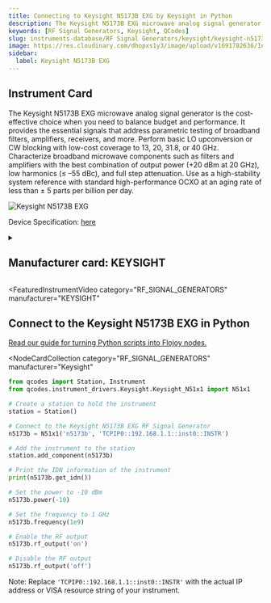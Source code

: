 ```yaml
---
title: Connecting to Keysight N5173B EXG by Keysight in Python
description: The Keysight N5173B EXG microwave analog signal generator is the cost-effective choice when you need to balance budget and performance. It provides the essential signals that address parametric testing of broadband filters, amplifiers, receivers, and more. Perform basic LO upconversion or CW blocking with low-cost coverage to 13, 20, 31.8, or 40 GHz. Characterize broadband microwave components such as filters and amplifiers with the best combination of output power (+20 dBm at 20 GHz), low harmonics (≤ –55 dBc), and full step attenuation. Use as a high-stability system reference with standard high-performance OCXO at an aging rate of less than ± 5 parts per billion per day.
keywords: [RF Signal Generators, Keysight, QCodes]
slug: instruments-database/RF Signal Generators/keysight/keysight-n5173b-exg
image: https://res.cloudinary.com/dhopxs1y3/image/upload/v1691782636/Instruments/RF%20Signal%20Generator/Keysight-N5173B-EXG/Keysight-N5173B-EXG.png
sidebar:
  label: Keysight N5173B EXG
---
```



## Instrument Card

The Keysight N5173B EXG microwave analog signal generator is the cost-effective choice when you need to balance budget and performance. It provides the essential signals that address parametric testing of broadband filters, amplifiers, receivers, and more. Perform basic LO upconversion or CW blocking with low-cost coverage to 13, 20, 31.8, or 40 GHz. Characterize broadband microwave components such as filters and amplifiers with the best combination of output power (+20 dBm at 20 GHz), low harmonics (≤ –55 dBc), and full step attenuation. Use as a high-stability system reference with standard high-performance OCXO at an aging rate of less than ± 5 parts per billion per day.

![Keysight N5173B EXG](https://res.cloudinary.com/dhopxs1y3/image/upload/v1691782636/Instruments/RF%20Signal%20Generator/Keysight-N5173B-EXG/Keysight-N5173B-EXG.png)

Device Specification: [here](https://www.keysight.com/us/en/assets/7018-04097/data-sheets/5991-3132.pdf)

<details style={{ marginTop: "15px"}}>
<summary><h2 style={{display:'inline'}}>Manufacturer card: KEYSIGHT</h2></summary>

![KEYSIGHT](https://res.cloudinary.com/dhopxs1y3/image/upload/v1692125973/Instruments/Vendor%20Logos/Keysight.png)

Keysight Technologies, or Keysight, is an American company that manufactures electronics test and measurement equipment and software

- Headquarters: USA
- Yearly Revenue (millions, USD): 5420
- Vendor Website: [here](https://www.keysight.com/us/en/home.html)

</details>


<FeaturedInstrumentVideo
  category="RF_SIGNAL_GENERATORS"
  manufacturer="KEYSIGHT"
></FeaturedInstrumentVideo>

## Connect to the Keysight N5173B EXG in Python

[Read our guide for turning Python scripts into Flojoy nodes.](https://docs.flojoy.ai/contribution/blocks/custom-flojoy-block/)


<Tabs>
<TabItem value="Flojoy" label="Flojoy" className="flojoy-instrument-tabs">

<NodeCardCollection
  category="RF_SIGNAL_GENERATORS"
  manufacturer="Keysight"
></NodeCardCollection>

</TabItem>
<TabItem value="QCodes" label="QCodes">

```python
from qcodes import Station, Instrument
from qcodes.instrument_drivers.Keysight.Keysight_N51x1 import N51x1

# Create a station to hold the instrument
station = Station()

# Connect to the Keysight N5173B EXG RF Signal Generator
n5173b = N51x1('n5173b', 'TCPIP0::192.168.1.1::inst0::INSTR')

# Add the instrument to the station
station.add_component(n5173b)

# Print the IDN information of the instrument
print(n5173b.get_idn())

# Set the power to -10 dBm
n5173b.power(-10)

# Set the frequency to 1 GHz
n5173b.frequency(1e9)

# Enable the RF output
n5173b.rf_output('on')

# Disable the RF output
n5173b.rf_output('off')
```

Note: Replace `'TCPIP0::192.168.1.1::inst0::INSTR'` with the actual IP address or VISA resource string of your instrument.

</TabItem>
</Tabs>
